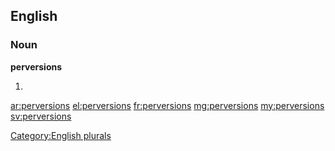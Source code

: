 ==English==

===Noun===
'''perversions'''

# {{plural of|[[perversion]]}}

[[Category:English plurals]]

[[ar:perversions]]
[[el:perversions]]
[[fr:perversions]]
[[mg:perversions]]
[[my:perversions]]
[[sv:perversions]]